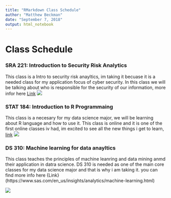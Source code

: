 ```yaml
---
title: "RMarkdown Class Schedule"
author: "Matthew Beckman"
date: "September 7, 2018"
output: html_notebook
---
```


# Class Schedule

### SRA 221: Introduction to Security Risk Analytics
This class is a Intro to security risk anayltics, im taking it becuase it is a needed class for my application focus of cyber security.
In this class we will be talking about who is responsible for the security of our information, more infor here [Link](https://ist.psu.edu/students/undergrad/majors/sra)
![](https://www.google.com/imgres?imgurl=https%3A%2F%2Fwww.researchgate.net%2Fpublication%2F327412924%2Ffigure%2Ffig1%2FAS%3A666966918459395%401536028713529%2FFive-main-components-of-security-risk-analysis.png&imgrefurl=https%3A%2F%2Fwww.researchgate.net%2Ffigure%2FFive-main-components-of-security-risk-analysis_fig1_327412924&tbnid=ZMYwUOBUZ9vSGM&vet=12ahUKEwjG_4_murPnAhVKYlkKHbj5C9QQMygAegUIARDxAQ..i&docid=vgPpIhBVju7ImM&w=850&h=639&q=security%20risk%20analysis&ved=2ahUKEwjG_4_murPnAhVKYlkKHbj5C9QQMygAegUIARDxAQ)



### STAT 184: Introduction to R Programmaing

This class is a necesary for my data science major, we will be learning about R language and how to use it.
This class is online and it is one of the first online classes iv had, im excited to see all the new things i get to learn, [link](https://bulletins.psu.edu/university-course-descriptions/undergraduate/stat/)
![](https://www.google.com/url?sa=i&url=https%3A%2F%2Fwww.datacamp.com%2Fcourses%2Ffree-introduction-to-r&psig=AOvVaw1aHX9xReMX2NmvC91Ztom4&ust=1580753317156000&source=images&cd=vfe&ved=0CAIQjRxqFwoTCNDu25O7s-cCFQAAAAAdAAAAABAD)


### DS 310: Machine learning for data anayltics

This class teaches the principles of machine leanring and data mining anmd their application in datra science.
DS 310 is needed as one of the main core classes for my data science major and that is why i am taking it. you can find more info here {Link}(https://www.sas.com/en_us/insights/analytics/machine-learning.html)

![](https://www.google.com/imgres?imgurl=https%3A%2F%2Fwww.mtab.com%2Fwp-content%2Fuploads%2F2015%2F11%2Fgraph-results.jpg&imgrefurl=https%3A%2F%2Fwww.mtab.com%2Fadvanced-data-analysis-methods-you-need-to-know%2F&tbnid=V3IyX-YZM0-xeM&vet=12ahUKEwi9vqnCurPnAhUcVFkKHXrTDFcQMygQegUIARCpAg..i&docid=zGJLVoOww5nGHM&w=300&h=200&q=data%20analysis&ved=2ahUKEwi9vqnCurPnAhUcVFkKHXrTDFcQMygQegUIARCpAg)

